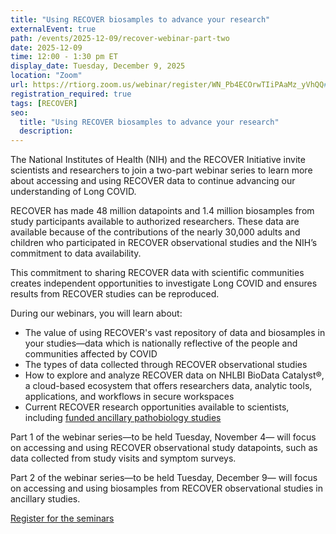 ```yaml
---
title: "Using RECOVER biosamples to advance your research"
externalEvent: true
path: /events/2025-12-09/recover-webinar-part-two
date: 2025-12-09
time: 12:00 - 1:30 pm ET
display_date: Tuesday, December 9, 2025
location: "Zoom"
url: https://rtiorg.zoom.us/webinar/register/WN_Pb4ECOrwTIiPAaMz_yVhQQ#/registration
registration_required: true
tags: [RECOVER]
seo:
  title: "Using RECOVER biosamples to advance your research"
  description:
---
```

The National Institutes of Health (NIH) and the RECOVER Initiative invite scientists and researchers to join a two-part webinar series to learn more about accessing and using RECOVER data to continue advancing our understanding of Long COVID.
 
RECOVER has made 48 million datapoints and 1.4 million biosamples from study participants available to authorized researchers. These data are available because of the contributions of the nearly 30,000 adults and children who participated in RECOVER observational studies and the NIH’s commitment to data availability.
 
This commitment to sharing RECOVER data with scientific communities creates independent opportunities to investigate Long COVID and ensures results from RECOVER studies can be reproduced.
 
During our webinars, you will learn about:
- The value of using RECOVER's vast repository of data and biosamples in your studies—data which is nationally reflective of the people and communities affected by COVID
- The types of data collected through RECOVER observational studies
- How to explore and analyze RECOVER data on NHLBI BioData Catalyst®, a cloud-based ecosystem that offers researchers data, analytic tools, applications, and workflows in secure workspaces
- Current RECOVER research opportunities available to scientists, including [funded ancillary pathobiology studies](https://recovercovid.org/funding#current)
 
Part 1 of the webinar series—to be held Tuesday, November 4— will focus on accessing and using RECOVER observational study datapoints, such as data collected from study visits and symptom surveys.
 
Part 2 of the webinar series—to be held Tuesday, December 9— will focus on accessing and using biosamples from RECOVER observational studies in ancillary studies.
 
[Register for the seminars](https://rtiorg.zoom.us/webinar/register/WN_Pb4ECOrwTIiPAaMz_yVhQQ#/registration)